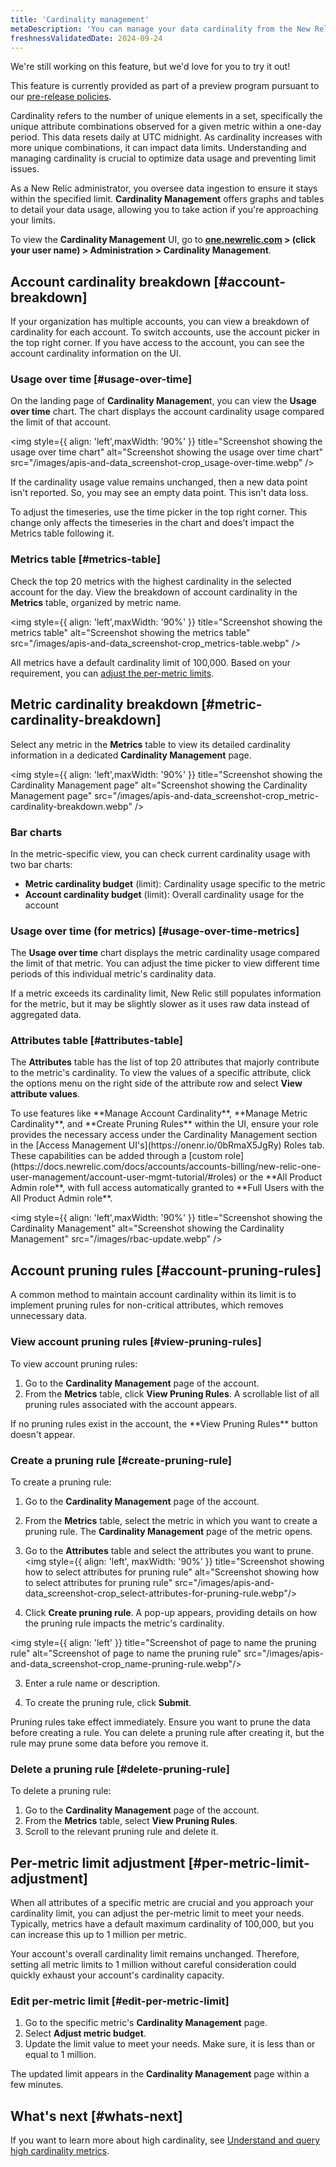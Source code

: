 ```yaml
---
title: 'Cardinality management'
metaDescription: 'You can manage your data cardinality from the New Relic UI.'
freshnessValidatedDate: 2024-09-24
---
```


<Callout title="preview">
  We're still working on this feature, but we'd love for you to try it out!

  This feature is currently provided as part of a preview program pursuant to our [pre-release policies](/docs/licenses/license-information/referenced-policies/new-relic-pre-release-policy).
</Callout>

Cardinality refers to the number of unique elements in a set, specifically the unique attribute combinations observed for a given metric within a one-day period. This data resets daily at UTC midnight. As cardinality increases with more unique combinations, it can impact data limits. Understanding and managing cardinality is crucial to optimize data usage and preventing limit issues.

As a New Relic administrator, you oversee data ingestion to ensure it stays within the specified limit. <DNT>**Cardinality Management**</DNT> offers graphs and tables to detail your data usage, allowing you to take action if you're approaching your limits.

To view the **<DNT>Cardinality Management</DNT>** UI, go to **<DNT>[one.newrelic.com](https://one.newrelic.com)</DNT> > (click your user name) > <DNT>Administration > Cardinality Management</DNT>**.

## Account cardinality breakdown [#account-breakdown]

If your organization has multiple accounts, you can view a breakdown of cardinality for each account. To switch accounts, use the account picker in the top right corner. If you have access to the account, you can see the account cardinality information on the UI.

### Usage over time [#usage-over-time]

On the landing page of <DNT>**Cardinality Managemen**t</DNT>, you can view the <DNT>**Usage over time**</DNT> chart. The chart displays the account cardinality usage compared the limit of that account.

<img
    style={{ align: 'left',maxWidth: '90%' }}
    title="Screenshot showing the usage over time chart"
    alt="Screenshot showing the usage over time chart"
    src="/images/apis-and-data_screenshot-crop_usage-over-time.webp"
/>

<Callout variant="tip">
  If the cardinality usage value remains unchanged, then a new data point isn't reported. So, you may see an empty data point. This isn't data loss.
</Callout>

To adjust the timeseries, use the time picker in the top right corner. This change only affects the timeseries in the chart and does't impact the Metrics table following it.
### Metrics table [#metrics-table]
Check the top 20 metrics with the highest cardinality in the selected account for the day. View the breakdown of account cardinality in the <DNT>**Metrics**</DNT> table, organized by metric name.


<img
    style={{ align: 'left',maxWidth: '90%' }}
    title="Screenshot showing the metrics table"
    alt="Screenshot showing the metrics table"
    src="/images/apis-and-data_screenshot-crop_metrics-table.webp"
/>

All metrics have a default cardinality limit of 100,000. Based on your requirement, you can [adjust the per-metric limits](#per-metric-limit-adjustment).

## Metric cardinality breakdown [#metric-cardinality-breakdown]

Select any metric in the <DNT>**Metrics**</DNT> table to view its detailed cardinality information in a dedicated <DNT>**Cardinality Management**</DNT> page.

<img
    style={{ align: 'left',maxWidth: '90%' }}
    title="Screenshot showing the Cardinality Management page"
    alt="Screenshot showing the Cardinality Management page"
    src="/images/apis-and-data_screenshot-crop_metric-cardinality-breakdown.webp"
/>

### Bar charts
In the metric-specific view, you can check current cardinality usage with two bar charts:
* <DNT>**Metric cardinality budget**</DNT> (limit): Cardinality usage specific to the metric
* <DNT>**Account cardinality budget**</DNT> (limit): Overall cardinality usage for the account

### Usage over time (for metrics) [#usage-over-time-metrics]

The <DNT>**Usage over time**</DNT> chart displays the metric cardinality usage compared the limit of that metric. You can adjust the time picker to view different time periods of this individual metric's cardinality data.

<Callout variant="tip">
    If a metric exceeds its cardinality limit, New Relic still populates information for the metric, but it may be slightly slower as it uses raw data instead of aggregated data.
</Callout>

### Attributes table [#attributes-table]

The <DNT>**Attributes**</DNT> table has the list of top 20 attributes that majorly contribute to the metric's cardinality. To view the values of a specific attribute, click the options menu on the right side of the attribute row and select <DNT>**View attribute values**</DNT>.

<Callout variant="important">
    To use features like **Manage Account Cardinality**, **Manage Metric Cardinality**, and **Create Pruning Rules** within the UI, ensure your role provides the necessary access under the Cardinality Management section in the [Access Management UI's](https://onenr.io/0bRmaX5JgRy) Roles tab. These capabilities can be added through a [custom role](https://docs.newrelic.com/docs/accounts/accounts-billing/new-relic-one-user-management/account-user-mgmt-tutorial/#roles) or the **All Product Admin role**, with full access automatically granted to **Full Users with the All Product Admin role**.
</Callout>

<img
    style={{ align: 'left',maxWidth: '90%' }}
    title="Screenshot showing the Cardinality Management"
    alt="Screenshot showing the Cardinality Management"
    src="/images/rbac-update.webp"
/>

## Account pruning rules [#account-pruning-rules]

A common method to maintain account cardinality within its limit is to implement pruning rules for non-critical attributes, which removes unnecessary data.

### View account pruning rules [#view-pruning-rules]

To view account pruning rules:
1. Go to the **Cardinality Management** page of the account.
2. From the **Metrics** table, click <DNT>**View Pruning Rules**</DNT>. A scrollable list of all pruning rules associated with the account appears.
  <Callout variant="tip">
If no pruning rules exist in the account, the <DNT>**View Pruning Rules**</DNT> button doesn't appear.
</Callout>

### Create a pruning rule [#create-pruning-rule]

To create a pruning rule:

1. Go to the **Cardinality Management** page of the account.
2. From the **Metrics** table, select the metric in which you want to create a pruning rule. The **Cardinality Management** page of the metric opens.
3. Go to the **Attributes** table and select the attributes you want to prune. 
  <img
    style={{ align: 'left', maxWidth: '90%' }}
    title="Screenshot showing how to select attributes for pruning rule"
    alt="Screenshot showing how to select attributes for pruning rule"
    src="/images/apis-and-data_screenshot-crop_select-attributes-for-pruning-rule.webp"/>

3. Click <DNT>**Create pruning rule**</DNT>. A pop-up appears, providing details on how the pruning rule impacts the metric's cardinality.
  
  <img
    style={{ align: 'left' }}
    title="Screenshot of page to name the pruning rule"
    alt="Screenshot of page to name the pruning rule"
    src="/images/apis-and-data_screenshot-crop_name-pruning-rule.webp"/>

3. Enter a rule name or description.
    
4. To create the pruning rule, click <DNT>**Submit**</DNT>.

<Callout variant="important">
Pruning rules take effect immediately. Ensure you want to prune the data before creating a rule. You can delete a pruning rule after creating it, but the rule may prune some data before you remove it.
</Callout>

### Delete a pruning rule [#delete-pruning-rule]

To delete a pruning rule:

1. Go to the **Cardinality Management** page of the account.
2. From the **Metrics** table, select <DNT>**View Pruning Rules**</DNT>.
3. Scroll to the relevant pruning rule and delete it. 

## Per-metric limit adjustment [#per-metric-limit-adjustment]

When all attributes of a specific metric are crucial and you approach your cardinality limit, you can adjust the per-metric limit to meet your needs. Typically, metrics have a default maximum cardinality of 100,000, but you can increase this up to 1 million per metric.

<Callout variant="tip">
  Your account's overall cardinality limit remains unchanged. Therefore, setting all metric limits to 1 million without careful consideration could quickly exhaust your account's cardinality capacity.
</Callout>

### Edit per-metric limit [#edit-per-metric-limit]

1. Go to the specific metric's <DNT>**Cardinality Management**</DNT> page.
2. Select <DNT>**Adjust metric budget**</DNT>.
3. Update the limit value to meet your needs. Make sure, it is less than or equal to 1 million.

The updated limit appears in the <DNT>**Cardinality Management**</DNT> page within a few minutes.


## What's next [#whats-next]

If you want to learn more about high cardinality, see [Understand and query high cardinality metrics](/docs/data-apis/ingest-apis/metric-api/NRQL-high-cardinality-metrics/).

